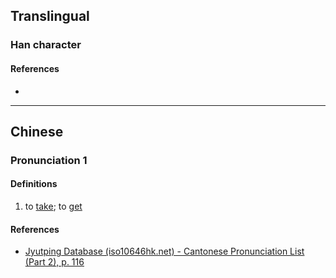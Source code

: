 {{character info/new}}
==Translingual==

===Han character===
{{Han char|rn=64|rad=手|as=09|sn=12|four=56032|canj=QWMV|ids=⿰扌畏}}

====References====
* {{Han ref|kx=0441.130|dkj=12335|dj=0792.080|hdz=31917.010|uh=63CB|ud=25547|bh=D96D|bd=55661}}

----

==Chinese==
{{zh-forms}}

===Pronunciation 1===
{{zh-pron
|m=wēi
|c=wui1
|h=pfs=
|md=
|mn=qz,jj,ph:òe
|w=
|mc=
|oc=
|cat=mn:v
}}

====Definitions====
{{zh-hanzi}}

# {{lb|zh|Quanzhou|_|Hokkien}} to [[take]]; to [[get]]

====References====
* [http://www.iso10646hk.net/jp/document/download.jsp Jyutping Database (iso10646hk.net) - Cantonese Pronunciation List (Part 2), p. 116]